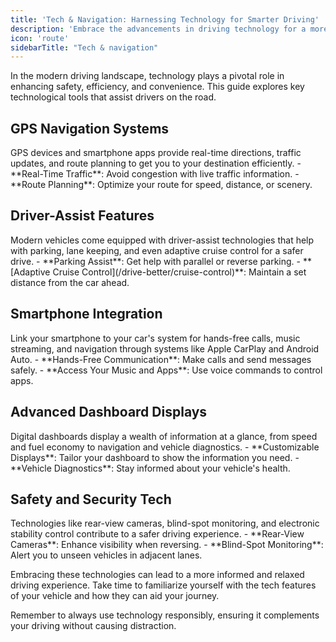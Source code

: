 ```yaml
---
title: 'Tech & Navigation: Harnessing Technology for Smarter Driving'
description: 'Embrace the advancements in driving technology for a more informed and comfortable journey. From GPS navigation to driver-assist systems, learn how to navigate the roads with ease.'
icon: 'route'
sidebarTitle: "Tech & navigation"
---
```


In the modern driving landscape, technology plays a pivotal role in enhancing safety, efficiency, and convenience. This guide explores key technological tools that assist drivers on the road.

## GPS Navigation Systems

<Accordion title="Understanding GPS Navigation" icon="satellite">
GPS devices and smartphone apps provide real-time directions, traffic updates, and route planning to get you to your destination efficiently.
- **Real-Time Traffic**: Avoid congestion with live traffic information.
- **Route Planning**: Optimize your route for speed, distance, or scenery.
</Accordion>

## Driver-Assist Features

<Accordion title="Exploring Driver-Assist Systems" icon="car">
Modern vehicles come equipped with driver-assist technologies that help with parking, lane keeping, and even adaptive cruise control for a safer drive.
- **Parking Assist**: Get help with parallel or reverse parking.
- **[Adaptive Cruise Control](/drive-better/cruise-control)**: Maintain a set distance from the car ahead.
</Accordion>

## Smartphone Integration

<Accordion title="Connecting Your Smartphone" icon="mobile">
Link your smartphone to your car's system for hands-free calls, music streaming, and navigation through systems like Apple CarPlay and Android Auto.
- **Hands-Free Communication**: Make calls and send messages safely.
- **Access Your Music and Apps**: Use voice commands to control apps.
</Accordion>

## Advanced Dashboard Displays

<Accordion title="Utilizing Advanced Dashboards" icon="gauge">
Digital dashboards display a wealth of information at a glance, from speed and fuel economy to navigation and vehicle diagnostics.
- **Customizable Displays**: Tailor your dashboard to show the information you need.
- **Vehicle Diagnostics**: Stay informed about your vehicle's health.
</Accordion>

## Safety and Security Tech

<Accordion title="Safety and Security Technologies" icon="shield">
Technologies like rear-view cameras, blind-spot monitoring, and electronic stability control contribute to a safer driving experience.
- **Rear-View Cameras**: Enhance visibility when reversing.
- **Blind-Spot Monitoring**: Alert you to unseen vehicles in adjacent lanes.
</Accordion>

Embracing these technologies can lead to a more informed and relaxed driving experience. Take time to familiarize yourself with the tech features of your vehicle and how they can aid your journey.

Remember to always use technology responsibly, ensuring it complements your driving without causing distraction.